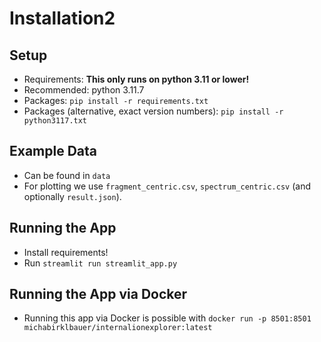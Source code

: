 # Installation2

## Setup

- Requirements: **This only runs on python 3.11 or lower!**
- Recommended: python 3.11.7
- Packages: `pip install -r requirements.txt`
- Packages (alternative, exact version numbers): `pip install -r python3117.txt`

## Example Data

- Can be found in `data`
- For plotting we use `fragment_centric.csv`, `spectrum_centric.csv` (and optionally `result.json`).

## Running the App

- Install requirements!
- Run `streamlit run streamlit_app.py`

## Running the App via Docker

- Running this app via Docker is possible with `docker run -p 8501:8501 michabirklbauer/internalionexplorer:latest`
